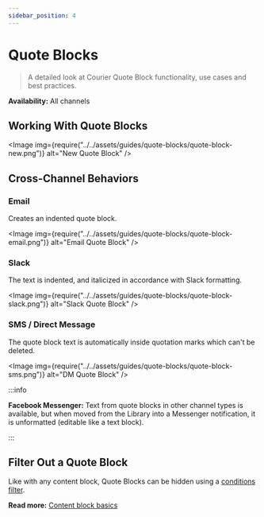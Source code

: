 ```yaml
---
sidebar_position: 4
---
```



# Quote Blocks

> A detailed look at Courier Quote Block functionality, use cases and best practices.

**Availability:** All channels

## Working With Quote Blocks

<Image
  img={require("../../assets/guides/quote-blocks/quote-block-new.png")}
  alt="New Quote Block"
/>

## Cross-Channel Behaviors

### Email

Creates an indented quote block.

<Image
  img={require("../../assets/guides/quote-blocks/quote-block-email.png")}
  alt="Email Quote Block"
/>

### Slack

The text is indented, and italicized in accordance with Slack formatting. 

<Image
  img={require("../../assets/guides/quote-blocks/quote-block-slack.png")}
  alt="Slack Quote Block"
/>

### SMS / Direct Message

The quote block text is automatically inside quotation marks which can't be deleted.

<Image
  img={require("../../assets/guides/quote-blocks/quote-block-sms.png")}
  alt="DM Quote Block"
/>

:::info

**Facebook Messenger:** Text from quote blocks in other channel types is available, but when moved from the Library into a Messenger notification, it is unformatted (editable like a text block).

:::

## Filter Out a Quote Block 

Like with any content block, Quote Blocks can be hidden using a [conditions filter](../notification-settings/send-conditions.mdx#/for-content-blocks).

**Read more:** [Content block basics](content-block-basics.mdx)